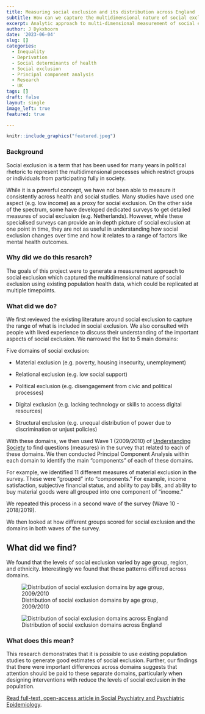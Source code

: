 ```yaml
---
title: Measuring social exclusion and its distribution across England
subtitle: How can we capture the multidimensional nature of social exclusion in quantitatiave research? 
excerpt: Analytic approach to multi-dimensional measurement of social exclusion, published in Social Psychiatry & Psychiatric Epidemiology
author: J Dykxhoorn
date: '2023-06-04'
slug: []
categories:
  - Inequality
  - Deprivation
  - Social determinants of health
  - Social exclusion
  - Principal component analysis
  - Research
  - UK
tags: []
draft: false
layout: single
image_left: true
featured: true

---
```



```r
knitr::include_graphics("featured.jpeg")
```

### Background

Social exclusion is a term that has been used for many years in political rhetoric to represent the multidimensional processes which restrict groups or individuals from participating fully in society.

While it is a powerful concept, we have not been able to measure it consistently across health and social studies. Many studies have used one aspect (e.g. low income) as a proxy for social exclusion. On the other side of the spectrum, some have developed dedicated surveys to get detailed measures of social exclusion (e.g. Netherlands). However, while these specialised surveys can provide an in depth picture of social exclusion at one point in time, they are not as useful in understanding how social exclusion changes over time and how it relates to a range of factors like mental health outcomes. 

### Why did we do this resarch?

The goals of this project were to generate a measurement approach to social exclusion which captured the multidimensional nature of social exclusion using existing population health data, which could be replicated at multiple timepoints. 

### What did we do? 

We first reviewed the existing literature around social exclusion to capture the range of what is included in social exclusion. We also consulted with people with lived experience to discuss their understanding of the important aspects of social exclusion. We narrowed the list to 5 main domains: 

Five domains of social exclusion:

+   Material exclusion (e.g. poverty, housing insecurity, unemployment)

+   Relational exclusion (e.g. low social support)

+   Political exclusion (e.g. disengagement from civic and political processes)

+   Digital exclusion (e.g. lacking technology or skills to access digital resources)

+   Structural exclusion (e.g. unequal distribution of power due to discrimination or unjust policies)

With these domains, we then used Wave 1 (2009/2010) of [Understanding Society](https://www.understandingsociety.ac.uk/) to find questions (measures) in the survey that related to each of these domains. We then conducted Principal Component Analysis within each domain to identify the main "components" of each of these domains. 

For example, we identified 11 different measures of material exclusion in the survey. These were "grouped" into "components." For example, income satisfaction, subjective financial status, and ability to pay bills, and ability to buy material goods were all grouped into one component of "income."

We repeated this process in a second wave of the survey (Wave 10 - 2018/2019). 

We then looked at how different groups scored for social exclusion and the domains in both waves of the survey. 

## What did we find? 
We found that the levels of social exclusion varied by age group, region, and ethnicity. Interestingly we found that these patterns differed across domains. 

![Distribution of social exclusion domains by age group, 2009/2010](https://media.springernature.com/lw685/springer-static/image/art%3A10.1007%2Fs00127-023-02489-x/MediaObjects/127_2023_2489_Fig2_HTML.png?as=webp)


![Distribution of social exclusion domains across England](https://media.springernature.com/lw685/springer-static/image/art%3A10.1007%2Fs00127-023-02489-x/MediaObjects/127_2023_2489_Fig1_HTML.png?as=webp)

### What does this mean? 
This research demonstrates that it is possible to use existing population studies to generate good estimates of social exclusion. Further, our findings that there were important differences across domains suggests that attention should be paid to these separate domains, particularly when designing interventions with reduce the levels of social exclusion in the population. 

[Read full-text, open-access article in Social Psychiatry and Psychiatric Epidemiology](https://link.springer.com/article/10.1007/s00127-023-02489-x). 




